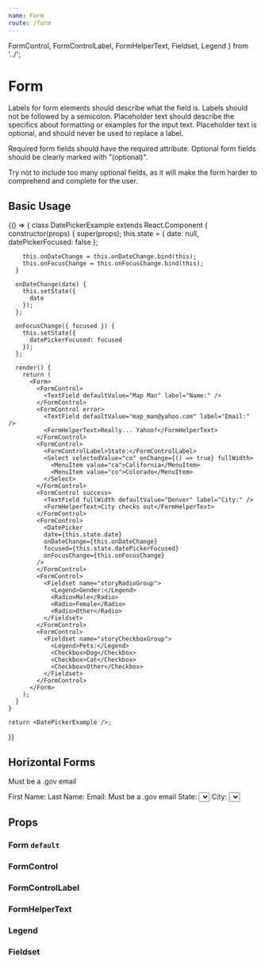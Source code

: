```yaml
---
name: Form
route: /form
---
```



  FormControl,
  FormControlLabel,
  FormHelperText,
  Fieldset,
  Legend
} from '../';


# Form

Labels for form elements should describe what the field is. Labels should not be followed by a semicolon. Placeholder text should describe the specifics about formatting or examples for the input text. Placeholder text is optional, and should never be used to replace a label.

Required form fields should have the required attribute. Optional form fields should be clearly marked with "(optional)".

Try not to include too many optional fields, as it will make the form harder to comprehend and complete for the user.

## Basic Usage

<Playground>
  {() => {
    class DatePickerExample extends React.Component {
      constructor(props) {
        super(props);
        this.state = {
          date: null,
          datePickerFocused: false
        };

        this.onDateChange = this.onDateChange.bind(this);
        this.onFocusChange = this.onFocusChange.bind(this);
      }

      onDateChange(date) {
        this.setState({
          date
        });
      };

      onFocusChange({ focused }) {
        this.setState({
          datePickerFocused: focused
        });
      };

      render() {
        return (
          <Form>
            <FormControl>
              <TextField defaultValue="Map Man" label="Name:" />
            </FormControl>
            <FormControl error>
              <TextField defaultValue="map_man@yahoo.com" label="Email:" />
              <FormHelperText>Really... Yahoo?</FormHelperText>
            </FormControl>
            <FormControl>
              <FormControlLabel>State:</FormControlLabel>
              <Select selectedValue="co" onChange={() => true} fullWidth>
                <MenuItem value="ca">California</MenuItem>
                <MenuItem value="co">Colorado</MenuItem>
              </Select>
            </FormControl>
            <FormControl success>
              <TextField fullWidth defaultValue="Denver" label="City:" />
              <FormHelperText>City checks out</FormHelperText>
            </FormControl>
            <FormControl>
              <DatePicker
              date={this.state.date}
              onDateChange={this.onDateChange}
              focused={this.state.datePickerFocused}
              onFocusChange={this.onFocusChange}
            />
            </FormControl>
            <FormControl>
              <Fieldset name="storyRadioGroup">
                <Legend>Gender:</Legend>
                <Radio>Male</Radio>
                <Radio>Female</Radio>
                <Radio>Other</Radio>
              </Fieldset>
            </FormControl>
            <FormControl>
              <Fieldset name="storyCheckboxGroup">
                <Legend>Pets:</Legend>
                <Checkbox>Dog</Checkbox>
                <Checkbox>Cat</Checkbox>
                <Checkbox>Other</Checkbox>
              </Fieldset>
            </FormControl>
          </Form>
        );
      }
    }

    return <DatePickerExample />;
  }}
</Playground>

## Horizontal Forms

<Playground>
  <GuideExample label="horizontal Form">
    <Form horizontal>
      <FormControl>
        <TextField defaultValue="James" />
      </FormControl>
      <FormControl>
        <TextField defaultValue="Kirk" />
      </FormControl>
      <FormControl error>
        <TextField defaultValue="jKirk_1701@gmail.com" type="email" />
        <FormHelperText>Must be a .gov email</FormHelperText>
      </FormControl>
      <FormControl>
        <TextField defaultValue="Denver" />
      </FormControl>
    </Form>
  </GuideExample>
  <GuideExample label="horizontal FormControl">
    <Form>
      <FormControl horizontal>
        <FormControlLabel style={{ minWidth: '120px' }}>
          First Name:
        </FormControlLabel>
        <TextField defaultValue="James" />
      </FormControl>
      <FormControl horizontal>
        <FormControlLabel style={{ minWidth: '120px' }}>
          Last Name:
        </FormControlLabel>
        <TextField fullWidth defaultValue="Kirk" />
      </FormControl>
      <FormControl horizontal error>
        <FormControlLabel style={{ minWidth: '120px' }}>
          Email:
        </FormControlLabel>
        <TextField defaultValue="jKirk_1701@gmail.com" type="email" />
        <FormHelperText>Must be a .gov email</FormHelperText>
      </FormControl>
      <FormControl horizontal>
        <FormControlLabel style={{ minWidth: '120px' }}>
          State:
        </FormControlLabel>
        <Select selectedValue="co" onChange={() => true}>
          <MenuItem value="ca">California</MenuItem>
          <MenuItem value="co">Colorado</MenuItem>
        </Select>
      </FormControl>
      <FormControl horizontal>
        <FormControlLabel style={{ minWidth: '120px' }}>City:</FormControlLabel>
        <Select selectedValue="co" onChange={() => true} fullWidth>
          <MenuItem value="ca">Denver</MenuItem>
          <MenuItem value="co">Boulder</MenuItem>
        </Select>
      </FormControl>
    </Form>
  </GuideExample>
</Playground>

## Props

### Form `default`

<PropsTable of={Form} />

### FormControl

<PropsTable of={FormControl} />

### FormControlLabel

<PropsTable of={FormControlLabel} />

### FormHelperText

<PropsTable of={FormHelperText} />

### Legend

<PropsTable of={Legend} />

### Fieldset

<PropsTable of={Fieldset} />

